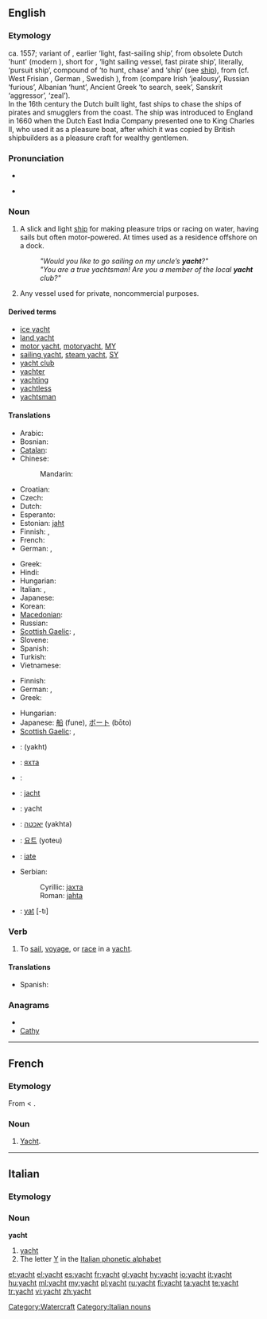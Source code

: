 {{also|Yacht}}
==English==

{{wikipedia}}

===Etymology===
ca. 1557; variant of {{term|yaught|lang=en}}, earlier {{term|yeaghe|lang=en}} ‘light, fast-sailing ship’, from obsolete Dutch {{term|jaghte|jaght(e)|lang=nl}} 'hunt' (modern {{term|jacht|lang=nl}}), short for {{term|jaghtschip|lang=nl}}, {{term|jageschip|lang=nl}} ‘light sailing vessel, fast pirate ship’, literally, ‘pursuit ship’, compound of {{term|jagen|lang=nl}} ‘to hunt, chase’ and {{term|schip|lang=nl}} ‘ship’ (see [[ship]]), from {{proto|Germanic|jaʒōjanan}} (cf. West Frisian {{term|jeie|lang=fry}}, German {{term|jagen|lang=de}}, Swedish {{term|jaga|lang=sv}}), from {{proto|Indo-European|i̯egho-}} (compare Irish {{term|éad|lang=ga}} ‘jealousy’, Russian {{term||yaryĭ}} ‘furious’, Albanian {{term|gjah|lang=sq}} ‘hunt’, Ancient Greek {{term||zēteîn}} ‘to search, seek’, Sanskrit {{term||yāvan}} ‘aggressor’, {{term||yātna}} ‘zeal’). 
<br>In the 16th century the Dutch built light, fast ships to chase the ships of pirates and smugglers from the coast. The ship was introduced to England in 1660 when the Dutch East India Company presented one to King Charles II, who used it as a pleasure boat, after which it was copied by British shipbuilders as a pleasure craft for wealthy gentlemen.</br>

===Pronunciation===
* {{IPA|/jɒt/}}
* {{audio|en-us-yacht.ogg|Audio (US)}}
*: {{rhymes|ɒt}}

===Noun===
{{en-noun}}

# A slick and light [[ship]] for making pleasure trips or racing on water, having sails but often motor-powered. At times used as a residence offshore on a dock.
#: '' "Would you like to go sailing on my uncle’s '''yacht'''?" ''
#: '' "You are a true yachtsman! Are you a member of the local '''yacht''' club?" ''
# Any vessel used for private, noncommercial purposes.

====Derived terms====
* [[ice yacht]]
* [[land yacht]]
* [[motor yacht]], [[motoryacht]], [[MY]]
* [[sailing yacht]], [[steam yacht]], [[SY]]
* [[yacht club]]
* [[yachter]]
* [[yachting]]
* [[yachtless]]
* [[yachtsman]]

====Translations====
{{trans-top|slick and light ship}}
* Arabic: {{t|ar|يخت|m|tr=yakht}}
* Bosnian: {{t-|bs|jahta|f}}
* [[Catalan]]: {{t|ca|iot}}
* Chinese:
*: Mandarin: {{t-|cmn|游艇|tr=yóutǐng|sc=Hani}}
* Croatian: {{t+|hr|jahta|f}}
* Czech: {{t-|cs|jachta|f}}
* Dutch: {{t+|nl|jacht|f}}
* Esperanto: {{t-|eo|jaĥto|xs=Esperanto}}
* Estonian: [[jaht]]
* Finnish: {{t+|fi|jahti}}, {{t-|fi|huvipursi}}
* French: {{t+|fr|yacht|m}}
* German: {{t+|de|Yacht|f}}, {{t+|de|Jacht|f}}
{{trans-mid}}
* Greek: {{t+|el|γιοτ|n|tr=yiot}}
* Hindi: {{t|hi|याख़्ट|tr=yāḵẖṭ|xs=Hindi}}
* Hungarian: {{t+|hu|jacht}}
* Italian: {{t-|it|panfilo|m}}, {{t+|it|yacht|m}}
* Japanese: {{t|ja|ヨット|tr=yotto}}
* Korean: {{t|ko|요트|tr=yoteu|sc=Hang}}
* [[Macedonian]]: {{t-|mk|јахта|f|tr=jáhta}}
* Russian: {{t+|ru|яхта|f|tr=jáxta}}
* [[Scottish Gaelic]]: {{t-|gd|gheat|f|xs=Scottish Gaelic}}, {{t|gd|sgoth-long|f}}
* Slovene: {{t-|sl|jahta|f}}
* Spanish: {{t+|es|yate|m}}
* Turkish: {{t+|tr|yat}}
* Vietnamese: {{t|vi|du thuyền|xs=Vietnamese}}
{{trans-bottom}}

{{trans-top|any private noncommercial vessel}}
* Finnish: {{t-|fi|huvialus}}
* German: {{t+|de|Yacht|f}}, {{t+|de|Jacht|f}}
* Greek: {{t+|el|θαλαμηγός|f|tr=thalamigós}}
{{trans-mid}}
* Hungarian: {{t+|hu|jacht}}
* Japanese: [[船]] (fune), [[ボート]] (bōto)
* [[Scottish Gaelic]]: {{t-|gd|gheat|f|xs=Scottish Gaelic}}, {{t|gd|sgoth-long|f}}
{{trans-bottom}}

{{checktrans-top}}
* {{ttbc|Arabic}}: {{Arab|[[يخت]]}} (yakht)
* {{ttbc|Bulgarian}}: [[яхта]] {{f}}
* {{ttbc|Catalan}}: {{t|ca|iot|m}}
* {{ttbc|Dutch}}: [[jacht]] {{n}}
* {{ttbc|French}}: yacht {{m}}
* {{ttbc|Hebrew}}: [[יאכטה]] (yakhta) {{f}}
{{trans-mid}}
* {{ttbc|Korean}}: [[요트]] (yoteu)
* {{ttbc|Portuguese}}: [[iate]] {{m}}
* Serbian:
*: Cyrillic: [[јахта]] {{f}}
*: Roman: [[jahta]] {{f}}
* {{ttbc|Turkish}}: [[yat]] [-tı]
{{trans-bottom}}

===Verb===
{{en-verb}}

# {{intransitive}} To [[sail]], [[voyage]], or [[race]] in a [[yacht]].

====Translations====
{{trans-top|to voyage in a yacht}}
* Spanish: {{t|es|ir en yate}}
{{trans-mid}}
{{trans-bottom}}

===Anagrams===
* {{alphagram|achty}}
* [[Cathy#English|Cathy]]

[[Category:Watercraft]]

----

==French==

===Etymology===
From {{etyl|en|fr}} {{term|yacht|lang=en}} < {{etyl|nl|fr}}.

===Noun===
{{fr-noun|m}}

# [[#English|Yacht]].

----

==Italian==

===Etymology===
{{etyl|en|it}}

===Noun===
'''yacht''' {{m|inv}}

# [[#English|yacht]]
# The letter [[Y]] in the [[Appendix:Italian phonetic alphabet|Italian phonetic alphabet]]

[[Category:Italian nouns]]

[[et:yacht]]
[[el:yacht]]
[[es:yacht]]
[[fr:yacht]]
[[gl:yacht]]
[[hy:yacht]]
[[io:yacht]]
[[it:yacht]]
[[hu:yacht]]
[[ml:yacht]]
[[my:yacht]]
[[pl:yacht]]
[[ru:yacht]]
[[fi:yacht]]
[[ta:yacht]]
[[te:yacht]]
[[tr:yacht]]
[[vi:yacht]]
[[zh:yacht]]